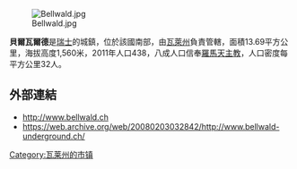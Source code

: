 [[Image:Bellwald.jpg|right]]

'''貝爾瓦爾德'''是[[瑞士|瑞士]]的城鎮，位於該國南部，由[[瓦萊州|瓦萊州]]負責管轄，面積13.69平方公里，海拔高度1,560米，2011年人口438，八成人口信奉[[羅馬天主教|羅馬天主教]]，人口密度每平方公里32人。

==外部連結==
*http://www.bellwald.ch {{Wayback|url=http://www.bellwald.ch/ |date=20210427092749 }}
*https://web.archive.org/web/20080203032842/http://www.bellwald-underground.ch/

{{Switzerland-geo-stub}}
[[Category:瓦莱州的市镇|Category:瓦莱州的市镇]]